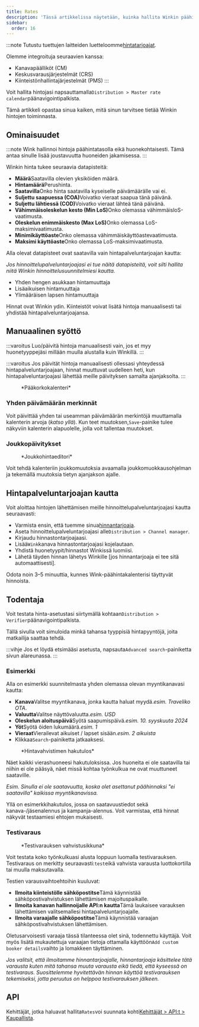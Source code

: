 ```yaml
---
title: Rates
description: 'Tässä artikkelissa näytetään, kuinka hallita Winkin päähinettä.'
sidebar:
  order: 16
---
```


:::note
Tutustu tuettujen laitteiden luetteloomme[hintatarjoajat](/extranet/rate-providers).

Olemme integroituja seuraavien kanssa:

* Kanavapäälliköt (CM)
* Keskusvarausjärjestelmät (CRS)
* Kiinteistönhallintajärjestelmät (PMS)
  :::

Voit hallita hintojasi napsauttamalla`Distribution > Master rate calendar`päänavigointipalkista.

Tämä artikkeli opastaa sinua kaiken, mitä sinun tarvitsee tietää Winkin hintojen toiminnasta.

## Ominaisuudet

:::note
Wink hallinnoi hintoja päähintatasolla eikä huonekohtaisesti. Tämä antaa sinulle lisää joustavuutta huoneiden jakamisessa.
:::

Winkin hinta tukee seuraavia datapisteitä:

* **Määrä**Saatavilla olevien yksiköiden määrä.
* **Hintamäärä**Perushinta.
* **Saatavilla**Onko hinta saatavilla kyseiselle päivämäärälle vai ei.
* **Suljettu saapuessa (COA)**&#x56;oivatko vieraat saapua tänä päivänä.
* **Suljettu lähtiessä (COD)**&#x56;oivatko vieraat lähteä tänä päivänä.
* **Vähimmäisoleskelun kesto (Min LoS)**&#x4F;nko olemassa vähimmäisloS-vaatimusta.
* **Oleskelun enimmäiskesto (Max LoS)**&#x4F;nko olemassa LoS-maksimivaatimusta.
* **Minimikäyttöaste**Onko olemassa vähimmäiskäyttöastevaatimusta.
* **Maksimi käyttöaste**Onko olemassa LoS-maksimivaatimusta.

Alla olevat datapisteet ovat saatavilla vain hintapalveluntarjoajan kautta:

*Jos hinnoittelupalveluntarjoajasi ei tue näitä datapisteitä, voit silti hallita niitä Winkin hinnoittelusuunnitelmiesi kautta.*

* Yhden hengen asukkaan hintamuuttaja
* Lisäaikuisen hintamuuttaja
* Ylimääräisen lapsen hintamuuttaja

Hinnat ovat Winkin ydin. Kiinteistöt voivat lisätä hintoja manuaalisesti tai yhdistää hintapalveluntarjoajansa.

## Manuaalinen syöttö

:::varoitus
Luo/päivitä hintoja manuaalisesti vain, jos et myy huonetyyppejäsi millään muulla alustalla kuin Winkillä.
:::

:::varoitus
Jos päivität hintoja manuaalisesti ollessasi yhteydessä hintapalveluntarjoajaan, hinnat muuttuvat uudelleen heti, kun hintapalveluntarjoajasi lähettää meille päivityksen samalta ajanjaksolta.
:::

<figure>
  <CloudinaryImage width="700" height="251" resize="scale" quality="best" alt="Pääkorkokalenteri" src="academy/rate-calendar" errorImage="noimage_opaque_nyrtl0.png" />

  <figcaption>*Pääkorkokalenteri*</figcaption>
</figure>


### Yhden päivämäärän merkinnät

Voit päivittää yhden tai useamman päivämäärän merkintöjä muuttamalla kalenterin arvoja (*katso yllä*). Kun teet muutoksen,`Save`-painike tulee näkyviin kalenterin alapuolelle, jolla voit tallentaa muutokset.

### Joukkopäivitykset

<figure>
  <CloudinaryImage width="700" height="267" resize="scale" quality="best" alt="Joukkohintaeditori" src="academy/bulk-editor" errorImage="noimage_opaque_nyrtl0.png" />

  <figcaption>*Joukkohintaeditori*</figcaption>
</figure>


Voit tehdä kalenteriin joukkomuutoksia avaamalla joukkomuokkausohjelman ja tekemällä muutoksia tietyn ajanjakson ajalle.

## Hintapalveluntarjoajan kautta

Voit aloittaa hintojen lähettämisen meille hinnoittelupalveluntarjoajasi kautta seuraavasti:

* Varmista ensin, että tuemme sinua[hinnantarjoaja](/extranet/rate-providers).
* Aseta hinnoittelupalveluntarjoajasi alle`Distribution > Channel manager`.
* Kirjaudu hinnastontarjoajaasi.
* Lisää`Wink`kanava hinnastontarjoajasi kojelautaan.
* Yhdistä huonetyypit/hinnastot Winkissä luomiisi.
* Lähetä täyden hinnan lähetys Winkille \[jos hinnantarjoaja ei tee sitä automaattisesti].

Odota noin 3–5 minuuttia, kunnes Wink-päähintakalenterisi täyttyvät hinnoista.

## Todentaja

Voit testata hinta-asetustasi siirtymällä kohtaan`Distribution > Verifier`päänavigointipalkista.

Tällä sivulla voit simuloida minkä tahansa tyyppisiä hintapyyntöjä, joita matkailija saattaa tehdä.

:::vihje
Jos et löydä etsimääsi asetusta, napsauta`Advanced search`-painiketta sivun alareunassa.
:::

### Esimerkki

Alla on esimerkki suunnitelmasta yhden olemassa olevan myyntikanavasi kautta:

* **Kanava**Valitse myyntikanava, jonka kautta haluat myydä.*esim. Traveliko OTA*.
* **Valuutta**Valitse näyttövaluutta.*esim. USD*
* **Oleskelun aloituspäivä**Syötä saapumispäivä.*esim. 10. syyskuuta 2024*
* **Yöt**Syötä öiden lukumäärä.*esim. 1*
* **Vieraat**Vierailevat aikuiset / lapset sisään.*esim. 2 aikuista*
* Klikkaa`Search`-painiketta jatkaaksesi.

<figure>
  <CloudinaryImage width="350" height="501" resize="scale" quality="best" alt="Arvioijan tulos" src="academy/rate-verifier" errorImage="noimage_opaque_nyrtl0.png" />

  <figcaption>*Hintavahvistimen hakutulos*</figcaption>
</figure>


Näet kaikki vierashuoneesi hakutuloksissa.
Jos huoneita ei ole saatavilla tai niihin ei ole pääsyä, näet missä kohtaa työnkulkua ne ovat muuttuneet saataville.

*Esim. Sinulla ei ole saatavuutta, koska olet asettanut päähinnaksi "ei saatavilla" kaikissa myyntikanavissa.*

Yllä on esimerkkihakutulos, jossa on saatavuustiedot sekä kanava-/jäsenalennus ja kampanja-alennus.
Voit varmistaa, että hinnat näkyvät testaamiesi ehtojen mukaisesti.

### Testivaraus

<figure>
  <CloudinaryImage width="350" height="459" resize="scale" quality="best" alt="Testivarauslomake" src="academy/test-booking" errorImage="noimage_opaque_nyrtl0.png" />

  <figcaption>*Testivarauksen vahvistusikkuna*</figcaption>
</figure>


Voit testata koko työnkulkuasi alusta loppuun luomalla testivarauksen.
Testivaraus on merkitty seuraavasti:`test`eikä vahvista varausta luottokortilla tai muulla maksutavalla.

Testien varausvaihtoehtoihin kuuluvat:

* **Ilmoita kiinteistölle sähköpostitse**Tämä käynnistää sähköpostivahvistuksen lähettämisen majoituspaikalle.
* **Ilmoita kanavan hallinnoijalle API:n kautta**Tämä laukaisee varauksen lähettämisen valitsemallesi hintapalveluntarjoajalle.
* **Ilmoita varaajalle sähköpostitse**Tämä käynnistää varaajan sähköpostivahvistuksen lähettämisen.

Oletusarvoisesti varaaja tässä tilanteessa olet sinä, todennettu käyttäjä. Voit myös lisätä mukautettuja varaajan tietoja ottamalla käyttöön`Add custom booker details`vaihto ja lomakkeen täyttäminen.

*Jos valitsit, että ilmoitamme hinnantarjoajalle, hinnantarjoaja käsittelee tätä varausta kuten mitä tahansa muuta varausta eikä tiedä, että kyseessä on testivaraus. Suosittelemme hyvitettävän hinnan käyttöä testivarauksen tekemiseksi, jotta peruutus on helppoa testivarauksen jälkeen.*

## API

Kehittäjät, jotka haluavat hallita`Rates`voi suunnata kohti[Kehittäjät > API:t > Kaupallista](/developers/apis/#monetize-api).

